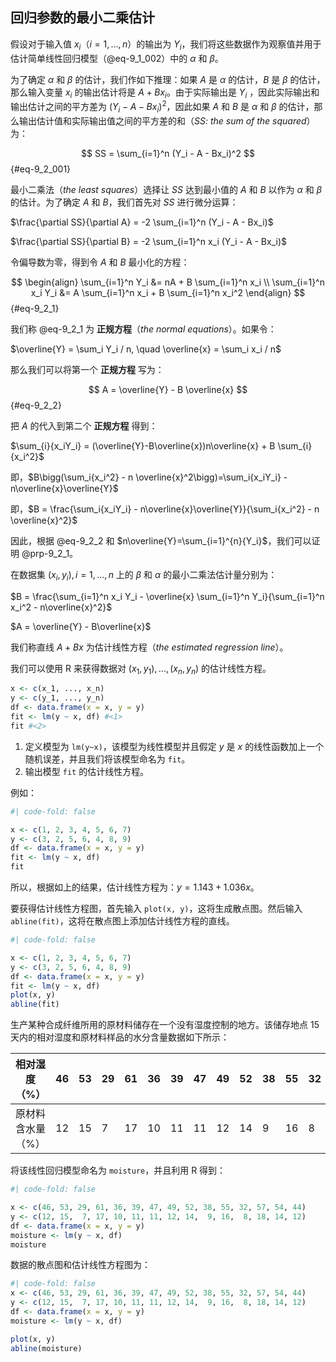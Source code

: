## 回归参数的最小二乘估计 {#sec-9_2}
假设对于输入值 $x_i$（$i = 1, \ldots, n$）的输出为 $Y_i$，我们将这些数据作为观察值并用于估计简单线性回归模型（@eq-9_1_002）中的 $\alpha$ 和 $\beta$。

为了确定 $\alpha$ 和 $\beta$ 的估计，我们作如下推理：如果 $A$ 是 $\alpha$ 的估计，$B$ 是 $\beta$ 的估计，那么输入变量 $x_i$ 的输出估计将是 $A + Bx_i$。由于实际输出是 $Y_i$ ，因此实际输出和输出估计之间的平方差为 $(Y_i - A - Bx_i)^2$，因此如果 $A$ 和 $B$ 是 $\alpha$ 和 $\beta$ 的估计，那么输出估计值和实际输出值之间的平方差的和（*SS: the sum of the squared*）为：

$$
SS = \sum_{i=1}^n (Y_i - A - Bx_i)^2
$$ {#eq-9_2_001}

最小二乘法（*the least squares*）选择让 *SS* 达到最小值的 $A$ 和 $B$ 以作为 $\alpha$ 和 $\beta$ 的估计。为了确定 $A$ 和 $B$，我们首先对 *SS* 进行微分运算：

$\frac{\partial SS}{\partial A} = -2 \sum_{i=1}^n (Y_i - A - Bx_i)$

$\frac{\partial SS}{\partial B} = -2 \sum_{i=1}^n x_i (Y_i - A - Bx_i)$

令偏导数为零，得到令 $A$ 和 $B$ 最小化的方程：

$$
\begin{align}
\sum_{i=1}^n Y_i &= nA + B \sum_{i=1}^n x_i \\
\sum_{i=1}^n x_i Y_i &= A \sum_{i=1}^n x_i + B \sum_{i=1}^n x_i^2
\end{align}
$$ {#eq-9_2_1}

我们称 @eq-9_2_1 为 **正规方程**（*the normal equations*）。如果令：

$\overline{Y} = \sum_i Y_i / n, \quad \overline{x} = \sum_i x_i / n$

那么我们可以将第一个 **正规方程** 写为：

$$
A = \overline{Y} - B \overline{x}
$$ {#eq-9_2_2}

把 $A$ 的代入到第二个 **正规方程** 得到：

$\sum_{i}{x_iY_i} = (\overline{Y}-B\overline{x})n\overline{x} + B \sum_{i}{x_i^2}$

即，$B\bigg(\sum_i{x_i^2} - n \overline{x}^2\bigg)=\sum_i{x_iY_i} - n\overline{x}\overline{Y}$

即，$B = \frac{\sum_i{x_iY_i} - n\overline{x}\overline{Y}}{\sum_i{x_i^2} - n \overline{x}^2}$

因此，根据 @eq-9_2_2 和 $n\overline{Y}=\sum_{i=1}^{n}{Y_i}$，我们可以证明 @prp-9_2_1。

::: {#prp-9_2_1}
在数据集 $(x_i, y_i), i = 1, \ldots, n$ 上的 $\beta$ 和 $\alpha$ 的最小二乘法估计量分别为：

$B = \frac{\sum_{i=1}^n x_i Y_i - \overline{x} \sum_{i=1}^n Y_i}{\sum_{i=1}^n x_i^2 - n\overline{x}^2}$

$A = \overline{Y} - B\overline{x}$
:::

我们称直线 $A + Bx$ 为估计线性方程（*the estimated regression line*）。

我们可以使用 R 来获得数据对 $(x_1, y_1), ..., (x_n, y_n)$ 的估计线性方程。

```.r
x <- c(x_1, ..., x_n)
y <- c(y_1, ..., y_n)
df <- data.frame(x = x, y = y)
fit <- lm(y ~ x, df) #<1>
fit #<2>
```

1. 定义模型为 `lm(y~x)`，该模型为线性模型并且假定 $y$ 是 $x$ 的线性函数加上一个随机误差，并且我们将该模型命名为 `fit`。
2. 输出模型 `fit` 的估计线性方程。

例如：

```r
#| code-fold: false

x <- c(1, 2, 3, 4, 5, 6, 7)
y <- c(3, 2, 5, 6, 4, 8, 9)
df <- data.frame(x = x, y = y)
fit <- lm(y ~ x, df)
fit
```

所以，根据如上的结果，估计线性方程为：$y = 1.143 + 1.036x$。

要获得估计线性方程图，首先输入 `plot(x, y)`，这将生成散点图。然后输入 `abline(fit)`，这将在散点图上添加估计线性方程的直线。

```r
#| code-fold: false

x <- c(1, 2, 3, 4, 5, 6, 7)
y <- c(3, 2, 5, 6, 4, 8, 9)
df <- data.frame(x = x, y = y)
fit <- lm(y ~ x, df)
plot(x, y)
abline(fit)
```

::: {#exm-9_2_a}
生产某种合成纤维所用的原材料储存在一个没有湿度控制的地方。该储存地点 15 天内的相对湿度和原材料样品的水分含量数据如下所示：

| 相对湿度（%） | 46 | 53 | 29 | 61 | 36 | 39 | 47 | 49 | 52 | 38 | 55 | 32 | 57 | 54 | 44 |
|-------------------|----|----|----|----|----|----|----|----|----|----|----|----|----|----|----|
| 原材料含水量（%）  | 12 | 15 |  7 | 17 | 10 | 11 | 11 | 12 | 14 |  9 | 16 |  8 | 18 | 14 | 12 |

将该线性回归模型命名为 `moisture`，并且利用 R 得到：

```r
#| code-fold: false

x <- c(46, 53, 29, 61, 36, 39, 47, 49, 52, 38, 55, 32, 57, 54, 44)
y <- c(12, 15,  7, 17, 10, 11, 11, 12, 14,  9, 16,  8, 18, 14, 12)
df <- data.frame(x = x, y = y)
moisture <- lm(y ~ x, df)
moisture
```

数据的散点图和估计线性方程图为：

```r
#| code-fold: false
x <- c(46, 53, 29, 61, 36, 39, 47, 49, 52, 38, 55, 32, 57, 54, 44)
y <- c(12, 15,  7, 17, 10, 11, 11, 12, 14,  9, 16,  8, 18, 14, 12)
df <- data.frame(x = x, y = y)
moisture <- lm(y ~ x, df)

plot(x, y)
abline(moisture)
```
:::